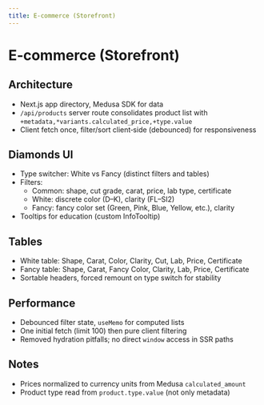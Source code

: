 ```yaml
---
title: E‑commerce (Storefront)
---
```


# E‑commerce (Storefront)

## Architecture

- Next.js app directory, Medusa SDK for data
- `/api/products` server route consolidates product list with `+metadata,*variants.calculated_price,+type.value`
- Client fetch once, filter/sort client‑side (debounced) for responsiveness

## Diamonds UI

- Type switcher: White vs Fancy (distinct filters and tables)
- Filters:
  - Common: shape, cut grade, carat, price, lab type, certificate
  - White: discrete color (D–K), clarity (FL–SI2)
  - Fancy: fancy color set (Green, Pink, Blue, Yellow, etc.), clarity
- Tooltips for education (custom InfoTooltip)

## Tables

- White table: Shape, Carat, Color, Clarity, Cut, Lab, Price, Certificate
- Fancy table: Shape, Carat, Fancy Color, Clarity, Lab, Price, Certificate
- Sortable headers, forced remount on type switch for stability

## Performance

- Debounced filter state, `useMemo` for computed lists
- One initial fetch (limit 100) then pure client filtering
- Removed hydration pitfalls; no direct `window` access in SSR paths

## Notes

- Prices normalized to currency units from Medusa `calculated_amount`
- Product type read from `product.type.value` (not only metadata)

